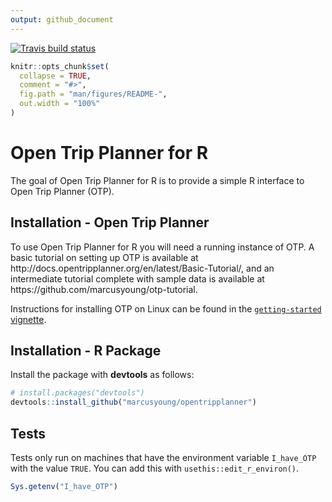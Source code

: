 ```yaml
---
output: github_document
---
```


[![Travis build status](https://travis-ci.org/ITSLeeds/opentripplanner.svg?branch=master)](https://travis-ci.org/ITSLeeds/opentripplanner)

<!-- README.md is generated from README.Rmd. Please edit that file -->

```r
knitr::opts_chunk$set(
  collapse = TRUE,
  comment = "#>",
  fig.path = "man/figures/README-",
  out.width = "100%"
)
```

# Open Trip Planner for R

The goal of Open Trip Planner for R is to provide a simple R interface to Open Trip Planner (OTP).

## Installation - Open Trip Planner

To use Open Trip Planner for R you will need a running instance of OTP. A basic tutorial on setting up OTP is available at http://docs.opentripplanner.org/en/latest/Basic-Tutorial/, and an intermediate tutorial complete with sample data is available at https://github.com/marcusyoung/otp-tutorial.

Instructions for installing OTP on Linux can be found in the [`getting-started` vignette](https://github.com/ITSLeeds/opentripplanner/blob/master/vignettes/getting_started.Rmd).


## Installation - R Package

Install the package with **devtools** as follows:

```r
# install.packages("devtools")
devtools::install_github("marcusyoung/opentripplanner")
```

## Tests 

Tests only run on machines that have the environment variable `I_have_OTP` with the value `TRUE`.
You can add this with `usethis::edit_r_environ()`.

```r
Sys.getenv("I_have_OTP")
```

